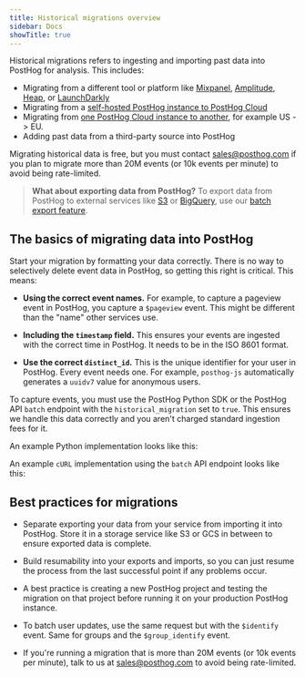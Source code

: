 ```yaml
---
title: Historical migrations overview
sidebar: Docs
showTitle: true
---
```



<MigrationWarning />

Historical migrations refers to ingesting and importing past data into PostHog for analysis. This includes:

- Migrating from a different tool or platform like [Mixpanel](/docs/migrate/mixpanel), [Amplitude](/docs/migrate/migrate-from-amplitude), [Heap](/docs/migrate/heap), or [LaunchDarkly](/docs/migrate/launchdarkly)
- Migrating from a [self-hosted PostHog instance to PostHog Cloud](/docs/migrate/migrate-to-cloud)
- Migrating from [one PostHog Cloud instance to another](/docs/migrate/migrate-to-cloud#between-cloud-instances-eg-us-cloud-to-eu-cloud), for example US -> EU.
- Adding past data from a third-party source into PostHog

Migrating historical data is free, but you must contact [sales@posthog.com](mailto:sales@posthog.com) if you plan to migrate more than 20M events (or 10k events per minute) to avoid being rate-limited.

> **What about exporting data from PostHog?** To export data from PostHog to external services like [S3](/docs/cdp/batch-exports/s3) or [BigQuery](/docs/cdp/batch-exports/bigquery), use our [batch export feature](/docs/cdp/batch-exports).

## The basics of migrating data into PostHog

Start your migration by formatting your data correctly. There is no way to selectively delete event data in PostHog, so getting this right is critical. This means:

- **Using the correct event names.** For example, to capture a pageview event in PostHog, you capture a `$pageview` event. This might be different than the "name" other services use.

- **Including the `timestamp` field.** This ensures your events are ingested with the correct time in PostHog. It needs to be in the ISO 8601 format. 

- **Use the correct `distinct_id`.** This is the unique identifier for your user in PostHog. Every event needs one. For example, `posthog-js` automatically generates a `uuidv7` value for anonymous users.

To capture events, you must use the PostHog Python SDK or the PostHog API `batch` endpoint with the `historical_migration` set to `true`. This ensures we handle this data correctly and you aren't charged standard ingestion fees for it.

An example Python implementation looks like this:

<PythonMigration />

An example `cURL` implementation using the `batch` API endpoint looks like this:

<ApiMigration />

## Best practices for migrations

- Separate exporting your data from your service from importing it into PostHog. Store it in a storage service like S3 or GCS in between to ensure exported data is complete.

- Build resumability into your exports and imports, so you can just resume the process from the last successful point if any problems occur.

- A best practice is creating a new PostHog project and testing the migration on that project before running it on your production PostHog instance.

- To batch user updates, use the same request but with the `$identify` event. Same for groups and the `$group_identify` event. 

- If you're running a migration that is more than 20M events (or 10k events per minute), talk to us at [sales@posthog.com](mailto:sales@posthog.com) to avoid being rate-limited.
